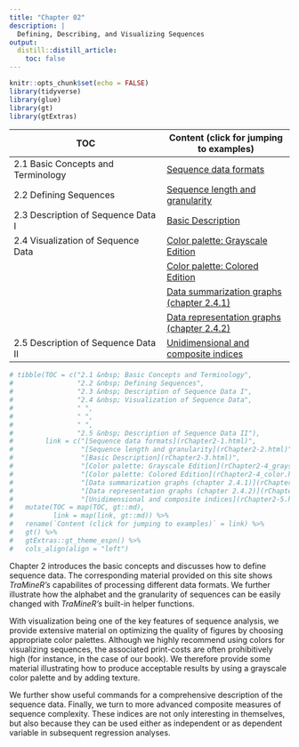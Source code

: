 ```yaml
---
title: "Chapter 02"
description: |
  Defining, Describing, and Visualizing Sequences
output:
  distill::distill_article:
    toc: false
---
```


```r
knitr::opts_chunk$set(echo = FALSE)
library(tidyverse)
library(glue)
library(gt)
library(gtExtras)
```

| TOC                      | Content (click for jumping to examples)  |
|-------------------------------------|-------------------------------|
| 2.1  Basic Concepts and Terminology | [Sequence data formats](rChapter2-1.html) |
| 2.2  Defining Sequences             | [Sequence length and granularity](rChapter2-2.html)     |
| 2.3	Description of Sequence Data I  | [Basic Description](rChapter2-3.html) |
| 2.4 Visualization of Sequence Data  | [Color palette: Grayscale Edition](rChapter2-4_grayscale.html)      |
|                                     | [Color palette: Colored Edition](UnderConstruction.html)  |
|                                     | [Data summarization graphs (chapter 2.4.1)](UnderConstruction.html)  |
|                                     | [Data representation graphs (chapter 2.4.2)](UnderConstruction.html)  |
| 2.5 Description of Sequence Data II | [Unidimensional and composite indices](UnderConstruction.html)    | 



```r
# tibble(TOC = c("2.1 &nbsp; Basic Concepts and Terminology",
#                "2.2 &nbsp; Defining Sequences",
#                "2.3 &nbsp; Description of Sequence Data I",
#                "2.4 &nbsp; Visualization of Sequence Data",
#                " ",
#                " ",
#                " ",
#                "2.5 &nbsp; Description of Sequence Data II"),
#        link = c("[Sequence data formats](rChapter2-1.html)",
#                 "[Sequence length and granularity](rChapter2-2.html)",
#                 "[Basic Description](rChapter2-3.html)",
#                 "[Color palette: Grayscale Edition](rChapter2-4_grayscale.html)",
#                 "[Color palette: Colored Edition](rChapter2-4_color.html)",
#                 "[Data summarization graphs (chapter 2.4.1)](rChapter2-4-1.html)",
#                 "[Data representation graphs (chapter 2.4.2)](rChapter2-4-2.html)",
#                 "[Unidimensional and composite indices](rChapter2-5.html)")) %>%
#   mutate(TOC = map(TOC, gt::md),
#          link = map(link, gt::md)) %>% 
#   rename(`Content (click for jumping to examples)` = link) %>% 
#   gt() %>%
#   gtExtras::gt_theme_espn() %>% 
#   cols_align(align = "left")
```


Chapter 2 introduces the basic concepts and discusses how to define sequence data. The corresponding material provided on this site shows *TraMineR's* capabilites of processing different data formats. We further illustrate 
how the alphabet and the granularity of sequences can be easily changed with *TraMineR's* built-in helper functions.

With visualization being one of the key features of sequence analysis, we provide extensive material on optimizing the quality of figures by choosing appropriate color palettes. Although we highly recommend using colors for visualizing sequences, the associated print-costs are often prohibitively high (for instance, in the case of our book). We therefore provide some material illustrating how to produce acceptable results by using a grayscale color palette and by adding texture.

We further show useful commands for a comprehensive description of the sequence data. Finally, we turn to more advanced composite measures of sequence complexity. These indices are not only interesting in themselves, but also because they can be used either as independent or as dependent variable in subsequent regression analyses. 
